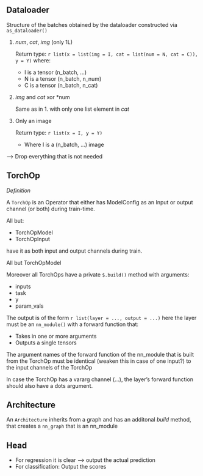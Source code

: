 ## Dataloader

Structure of the batches obtained by the dataloader constructed via `as_dataloader()`

1. *num*, *cat*, *img* (only 1L)

   Return type: `r list(x = list(img = I, cat = list(num = N, cat = C)), y = Y)`
   where:

    * I is a tensor (n_batch, ...)
    * N is a tensor (n_batch, n_num)
    * C is a tensor (n_batch, n_cat)

2. *img* and *cat* xor *num

   Same as in 1. with only one list element in *cat*

3. Only an image

   Return type: `r list(x = I, y = Y)`

    * Where I  is a (n_batch, ...) image

  --> Drop everything that is not needed


## TorchOp

*Definition*

A `TorchOp` is an Operator that either has ModelConfig as an Input or output channel (or both)
during train-time.

All but:

  * TorchOpModel
  * TorchOpInput

have it as both input and output channels during train.

All but TorchOpModel



Moreover all TorchOps have a private `$.build()` method with arguments:

  * inputs
  * task
  * y
  * param_vals

The output is of the form `r list(layer = ..., output = ...)`
here the layer must be an `nn_module()` with a forward function that:

  * Takes in one or more arguments
  * Outputs a single tensors

The argument names of the forward function of the nn_module that is built from the TorchOp must
be identical (weaken this in case of one input?) to the input channels of the TorchOp

In case the TorchOp has a vararg channel (...), the layer's forward function
should also have a dots argument.


## Architecture

An `Architecture` inherits from a graph and has an additonal *build*  method, that creates a
`nn_graph` that is an nn_module


## Head

* For regression it is clear --> output the actual prediction
* For classification: Output the scores
